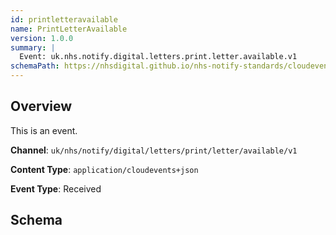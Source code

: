 ```yaml
---
id: printletteravailable
name: PrintLetterAvailable
version: 1.0.0
summary: |
  Event: uk.nhs.notify.digital.letters.print.letter.available.v1
schemaPath: https://nhsdigital.github.io/nhs-notify-standards/cloudevents/nhs-notify-example-event.schema.json
---
```


## Overview

This is an event.

**Channel**: `uk/nhs/notify/digital/letters/print/letter/available/v1`

**Content Type**: `application/cloudevents+json`

**Event Type**: Received

## Schema
